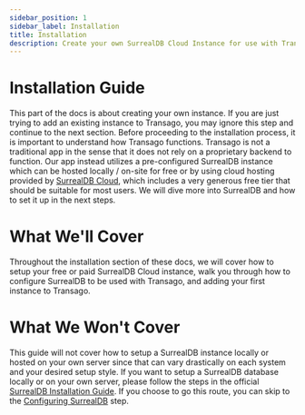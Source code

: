```yaml
---
sidebar_position: 1
sidebar_label: Installation
title: Installation
description: Create your own SurrealDB Cloud Instance for use with Transago.
---
```


# Installation Guide
This part of the docs is about creating your own instance. If you are just trying to add an existing instance to Transago, you may ignore this step and continue to the next section. Before proceeding to the installation process, it is important to understand how Transago functions. Transago is not a traditional app in the sense that it does not rely on a proprietary backend to function. Our app instead utilizes a pre-configured SurrealDB instance which can be hosted locally / on-site for free or by using cloud hosting provided by [SurrealDB Cloud](https://surrealist.app/referral?code=3osfm8svd71jmp56), which includes a very generous free tier that should be suitable for most users. We will dive more into SurrealDB and how to set it up in the next steps.

# What We'll Cover
Throughout the installation section of these docs, we will cover how to setup your free or paid SurrealDB Cloud instance, walk you through how to configure SurrealDB to be used with Transago, and adding your first instance to Transago.

# What We Won't Cover
This guide will not cover how to setup a SurrealDB instance locally or hosted on your own server since that can vary drastically on each system and your desired setup style. If you want to setup a SurrealDB database locally or on your own server, please follow the steps in the official [SurrealDB Installation Guide](https://surrealdb.com/docs/surrealdb/installation). If you choose to go this route, you can skip to the [Configuring SurrealDB](/transago/installation/configuration) step.